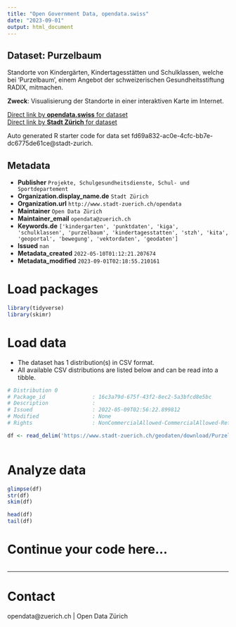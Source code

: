 ```yaml
---
title: "Open Government Data, opendata.swiss"
date: "2023-09-01"
output: html_document
---
```


## Dataset: Purzelbaum

Standorte von Kindergärten, Kindertagesstätten und Schulklassen, welche bei  'Purzelbaum', einem Angebot der schweizerischen Gesundheitsstiftung RADIX, mitmachen.

**Zweck**: Visualisierung der Standorte in einer interaktiven Karte im Internet.

[Direct link by **opendata.swiss** for dataset](https://opendata.swiss/de/dataset/purzelbaum)<br>
[Direct link by **Stadt Zürich** for dataset](https://data.stadt-zuerich.ch/dataset/geo_purzelbaum)

Auto generated R starter code for data set fd69a832-ac0e-4cfc-bb7e-dc6775de61ce@stadt-zurich.

## Metadata

- **Publisher** `Projekte, Schulgesundheitsdienste, Schul- und Sportdepartement`
- **Organization.display_name.de** `Stadt Zürich`
- **Organization.url** `http://www.stadt-zuerich.ch/opendata`
- **Maintainer** `Open Data Zürich`
- **Maintainer_email** `opendata@zuerich.ch`
- **Keywords.de** `['kindergarten', 'punktdaten', 'kiga', 'schulklassen', 'purzelbaum', 'kindertagesstatten', 'stzh', 'kita', 'geoportal', 'bewegung', 'vektordaten', 'geodaten']`
- **Issued** `nan`
- **Metadata_created** `2022-05-10T01:12:21.207674`
- **Metadata_modified** `2023-09-01T02:18:55.210161`


# Load packages

```r

library(tidyverse)
library(skimr)

```

# Load data

-   The dataset has 1 distribution(s) in CSV format.
-   All available CSV distributions are listed below and can be read into a tibble.

```r

# Distribution 0
# Package_id               : 16c3a79d-675f-43f2-8ec2-5a3bfcd8e5bc
# Description              : 
# Issued                   : 2022-05-09T02:56:22.899812
# Modified                 : None
# Rights                   : NonCommercialAllowed-CommercialAllowed-ReferenceNotRequired

df <- read_delim('https://www.stadt-zuerich.ch/geodaten/download/Purzelbaum?format=10008')



```

# Analyze data

```r

glimpse(df)
str(df)
skim(df)

head(df)
tail(df)

```

# Continue your code here...

```r

```

------------------------------------------------------------------------

# Contact

opendata@zuerich.ch | Open Data Zürich
